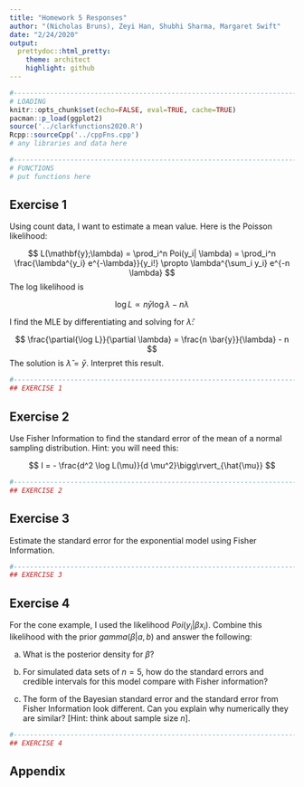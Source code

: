 ```yaml
---
title: "Homework 5 Responses"
author: "(Nicholas Bruns), Zeyi Han, Shubhi Sharma, Margaret Swift"
date: "2/24/2020"
output:
  prettydoc::html_pretty:
    theme: architect
    highlight: github
---
```


```r
#----------------------------------------------------------------------------
# LOADING
knitr::opts_chunk$set(echo=FALSE, eval=TRUE, cache=TRUE)
pacman::p_load(ggplot2)
source('../clarkfunctions2020.R')
Rcpp::sourceCpp('../cppFns.cpp')
# any libraries and data here

#----------------------------------------------------------------------------
# FUNCTIONS
# put functions here

```


## Exercise 1 {#q1}
Using count data, I want to estimate a mean value.  Here is the Poisson likelihood:

$$
L(\mathbf{y};\lambda) = \prod_i^n Poi(y_i| \lambda) =
\prod_i^n \frac{\lambda^{y_i} e^{-\lambda}}{y_i!}  
\propto \lambda^{\sum_i y_i} e^{-n \lambda}
$$
The log likelihood is

$$
\log L \propto  n \bar{y}\log \lambda  -n \lambda
$$

I find the MLE by differentiating and solving for $\hat{\lambda}$:

$$
\frac{\partial{\log L}}{\partial \lambda} = \frac{n \bar{y}}{\lambda} - n 
$$
The solution is $\hat{\lambda} = \bar{y}$. Interpret this result.

```r
#----------------------------------------------------------------------------
## EXERCISE 1

```

## Exercise 2 {#q2}
Use Fisher Information to find the standard error of the mean of a normal sampling distribution.  Hint: you will need this:

$$
I = - \frac{d^2 \log L(\mu)}{d \mu^2}\bigg\rvert_{\hat{\mu}}
$$


```r
#----------------------------------------------------------------------------
## EXERCISE 2

```

## Exercise 3 {#q3}
Estimate the standard error for the exponential model using Fisher Information.  


```r
#----------------------------------------------------------------------------
## EXERCISE 3

```

## Exercise 4 {#q4}
For the cone example, I used the likelihood $Poi(y_i | \beta x_i)$.  Combine this likelihood with the prior $gamma(\beta | a, b)$ and answer the following:

a) What is the posterior density for $\beta$?

b) For simulated data sets of $n = 5$, how do the standard errors and credible intervals for this model compare with Fisher information?  

c) The form of the Bayesian standard error and the standard error from Fisher Information look different.  Can you explain why numerically they are similar? [Hint: think about sample size $n$].


```r
#----------------------------------------------------------------------------
## EXERCISE 4

```


## Appendix {#appendix}

```r
```


